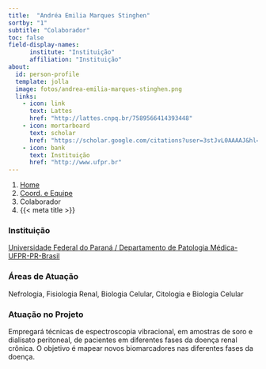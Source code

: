 ```yaml
---
title:  "Andréa Emilia Marques Stinghen"
sortby: "1"
subtitle: "Colaborador"
toc: false
field-display-names:
      institute: "Instituição"
      affiliation: "Instituição"
about:
  id: person-profile
  template: jolla
  image: fotos/andrea-emilia-marques-stinghen.png
  links:
    - icon: link
      text: Lattes
      href: "http://lattes.cnpq.br/7589566414393448"
    - icon: mortarboard
      text: scholar
      href: "https://scholar.google.com/citations?user=3stJvL0AAAAJ&hl=en&oi=ao"
    - icon: bank
      text: Instituição
      href: "http://www.ufpr.br"
---
```


```{=html}
<nav aria-label="breadcrumb">
  <ol class="breadcrumb">
    <li class="breadcrumb-item"><a href="../../index.html">Home</a></li>
    <li class="breadcrumb-item"><a href="../coord-equipe.html">Coord. e Equipe</a></li>
    <li class="breadcrumb-item active">Colaborador</li>
    <li class="breadcrumb-item active" aria-current="page">{{< meta title >}}</li>
  </ol>
</nav>
```
:::{#person-profile}
:::

### Instituição

[Universidade Federal do Paraná / Departamento de Patologia Médica-UFPR-PR-Brasil](http://www.ufpr.br)

### Áreas de Atuação

Nefrologia, Fisiologia Renal, Biologia Celular, Citologia e Biologia Celular

### Atuação no Projeto

Empregará técnicas de espectroscopia vibracional, em amostras de soro e dialisato peritoneal, de pacientes em diferentes fases da doença renal crônica. O objetivo é mapear novos biomarcadores nas diferentes fases da doença.
